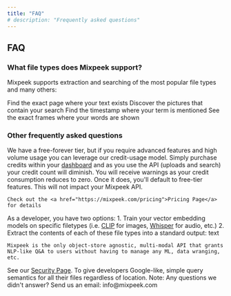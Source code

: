 ```yaml
---
title: "FAQ"
# description: "Frequently asked questions"
---
```


## FAQ

### What file types does Mixpeek support?

Mixpeek supports extraction and searching of the most popular file types and many others:

<CardGroup cols={2}>
  <Card
    title="PDF"
    icon="file-pdf"
    color="#ea5a0c"
    href="https://mixpeek.com/learn/pdf"
  >
    Find the exact page where your text exists
  </Card>
  <Card
    title="PNG"
    icon="file-image"
    color="#0285c7"
    href="https://mixpeek.com/learn/png"
  >
    Discover the pictures that contain your search
  </Card>
  <Card
    title="MP3"
    icon="file-music"
    color="#16a34a"
    href="https://mixpeek.com/learn/mp3"
  >
    Find the timestamp where your term is mentioned
  </Card>
  <Card
    title="MP4"
    icon="file-video"
    color="#dc2626"
    href="https://mixpeek.com/learn/mp4"
  >
    See the exact frames where your words are shown
  </Card>
</CardGroup>


<br />

### Other frequently asked questions

<Accordion title="How much does it cost?">
    We have a free-forever tier, but if you require advanced features and high volume usage you can leverage our credit-usage model. Simply purchase credits within your <a href="https://dash.mixpeek.com">dashboard</a> and as you use the API (uploads and search) your credit count will diminish. You will receive warnings as your credit consumption reduces to zero. Once it does, you'll default to free-tier features. This will not impact your Mixpeek API.

    Check out the <a href="https://mixpeek.com/pricing">Pricing Page</a> for details

</Accordion>

<Accordion title="How does Mixpeek compare to alternatives?">
    As a developer, you have two options:
        1. Train your vector embedding models on specific filetypes (i.e. <a href="https://github.com/openai/CLIP">CLIP</a> for images, <a href="https://github.com/openai/whisper">Whisper</a> for audio, etc.)
        2. Extract the contents of each of these file types into a standard output: text

    Mixpeek is the only object-store agnostic, multi-modal API that grants NLP-like Q&A to users without having to manage any ML, data wranging, etc.

</Accordion>

<Accordion title="How secure is Mixpeek?">
  See our <a href="https://mixpeek.com/security">Security Page</a>.
</Accordion>

<Accordion title="What is the vision for Mixpeek?">
  To give developers Google-like, simple query semantics for all their files
  regardless of location.
</Accordion>

<Warning>
  Note: Any questions we didn't answer? Send us an email: info@mixpeek.com
</Warning>
